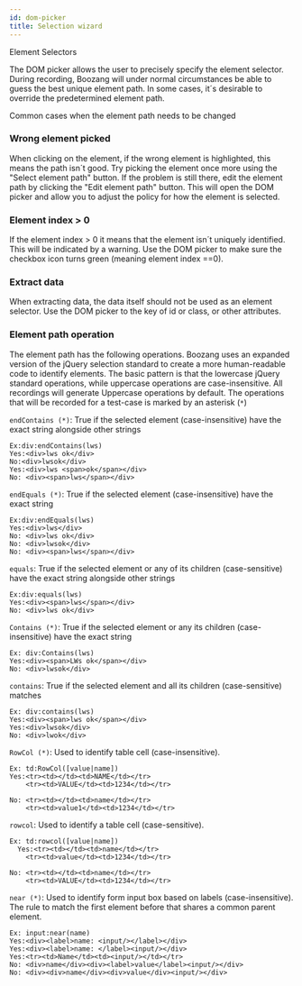 ```yaml
---
id: dom-picker
title: Selection wizard
---
```



<YouTubeEmbed embedId="MsGWqemBMQM">Element Selectors</YouTubeEmbed>

The DOM picker allows the user to precisely specify the element selector. During recording, Boozang will under normal circumstances be able to guess the best unique element path. In some cases,  it´s desirable to override the predetermined element path.  

Common cases when the element path needs to be changed

### Wrong element picked

When clicking on the element, if the wrong element is highlighted, this means the path isn´t good. Try picking the element once more using the "Select element path" button. If the problem is still there, edit the element path by clicking the "Edit element path" button. This will open the DOM picker and allow you to adjust the policy for how the element is selected.

### Element index > 0

If the element index > 0 it means that the element isn´t uniquely identified. This will be indicated by a warning. Use the DOM picker to make sure the checkbox icon turns green (meaning element index ==0).

### Extract data

When extracting data, the data itself should not be used as an element selector.  Use the DOM picker to the key of id or class, or other attributes.

### Element path operation

The element path has the following operations. Boozang uses an expanded version of the jQuery selection standard to create a more human-readable code to identify elements. The basic pattern is that the lowercase jQuery standard operations, while uppercase operations are case-insensitive. All recordings will generate Uppercase operations by default. The operations that will be recorded for a test-case is marked by an asterisk (`*`) 

`endContains (*)`:  True if the selected element (case-insensitive) have the exact string alongside other strings

  ```
  Ex:div:endContains(lws)
  Yes:<div>lws ok</div>
  No:<div>lwsok</div>
  Yes:<div>lws <span>ok</span></div>
  No: <div><span>lws</span></div>
  ```

`endEquals (*)`: True if the selected element (case-insensitive) have the exact string

  ```
  Ex:div:endEquals(lws)
  Yes:<div>lws</div>
  No: <div>lws ok</div>
  No: <div>lwsok</div>
  No: <div><span>lws</span></div>
  ```

`equals`: True if the selected element or any of its children (case-sensitive) have the exact string alongside other strings

  ```
  Ex:div:equals(lws)
  Yes:<div><span>lws</span></div>
  No: <div>lws ok</div>

  ```

`Contains (*)`: True if the selected element or any its children (case-insensitive) have the exact string

  ```
  Ex: div:Contains(lws)
  Yes:<div><span>LWs ok</span></div>
  No: <div>lwsok</div>
  ```

`contains`: True if the selected element and all its children (case-sensitive) matches

  ```
  Ex: div:contains(lws)
  Yes:<div><span>lws ok</span></div>
  Yes:<div>lwsok</div>
  No: <div>lwok</div>
  ```

`RowCol (*)`: Used to identify table cell (case-insensitive).

  ```
  Ex: td:RowCol([value|name])
  Yes:<tr><td></td><td>NAME</td></tr>
      <tr><td>VALUE</td><td>1234</td></tr>
      
  No: <tr><td></td><td>name</td></tr>
      <tr><td>value1</td><td>1234</td></tr>
  ```

`rowcol`: Used to identify a table cell (case-sensitive).

  ```
  Ex: td:rowcol([value|name])
    Yes:<tr><td></td><td>name</td></tr>
      <tr><td>value</td><td>1234</td></tr>
      
  No: <tr><td></td><td>name</td></tr>
      <tr><td>VALUE</td><td>1234</td></tr>

  ```

`near (*)`: Used to identify form input box based on labels (case-insensitive). The rule to match the first element before that shares a common parent element.

  ```
  Ex: input:near(name)
  Yes:<div><label>name: <input/></label></div>
  Yes:<div><label>name: </label><input/></div>
  Yes:<tr><td>Name</td><td><input/></td></tr>
  No: <div>name</div><div><label>value</label><input/></div>
  No: <div><div>name</div><div>value</div><input/></div>

  ```